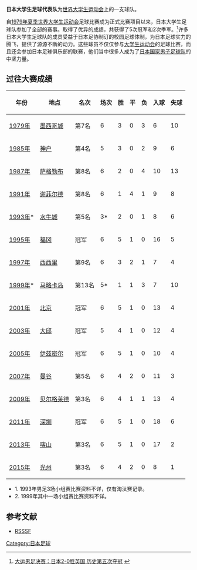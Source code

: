 '''日本大学生足球代表队'''为[[世界大学生运动会|世界大学生运动会]]上的一支球队。

自[[1979年夏季世界大学生运动会|1979年夏季世界大学生运动会]]足球比赛成为正式比赛项目以来，日本大学生足球队参加了全部的赛事。取得了优异的成绩，共获得了5次冠军和2次季军。<ref>[http://sports.163.com/11/0822/23/7C3M08D200051CAQ.html 大运男足决赛：日本2-0胜英国 历史第五次夺冠] {{Wayback|url=http://sports.163.com/11/0822/23/7C3M08D200051CAQ.html |date=20201028181720 }}</ref>许多日本大学生足球队的成员受益于日本足协制订的校园足球体制，为日本足球实力的腾飞，提供了源源不断的动力。这些球员不仅仅参与[[大学生运动会|大学生运动会]]的足球比赛，而且还会参加日本足球俱乐部的联赛，他们当中很多人成为了[[日本国家男子足球队|日本国家男子足球队]]的中坚力量。

== 过往大赛成绩 ==
{| width=90%  class="wikitable" style="text-align: center;"
|-
!年份 !! 地点 !! 名次 !! 场次 !! 胜 !! 平 !! 负 !! 入球 !! 失球
|-
|[[1979年夏季世界大學生運動會足球比賽男子賽事|1979年]]||{{flagicon|墨西哥}} [[墨西哥城|墨西哥城]]|| 第7名 || 6 || 3 || 0 || 3 || 6 || 10
|-
|[[1985年夏季世界大學生運動會足球比賽男子賽事|1985年]]||{{flagicon|JPN}} [[神户|神户]]|| 第4名 || 5 || 3 || 0 || 2 || 9 || 6
|-
|[[1987年夏季世界大學生運動會足球比賽男子賽事|1987年]]||{{flagicon|Yugoslavia}} [[萨格勒布|萨格勒布]]|| 第8名 || 6 || 2 || 0 || 4 || 10 || 13
|-
|[[1991年夏季世界大學生運動會足球比賽男子賽事|1991年]]||{{flagicon|GBR}} [[谢菲尔德|谢菲尔德]]|| 第8名 || 6 || 1 || 4 || 1 || 9 || 8
|-
|[[1993年夏季世界大學生運動會足球比賽男子賽事|1993年]]*||{{flagicon|USA}} [[水牛城_(纽约州)|水牛城]]|| 第5名 || 3* || 2 || 0 || 1 || 8 || 6
|-bgcolor=gold
|[[1995年夏季世界大學生運動會足球比賽男子賽事|1995年]]||{{flagicon|JPN}} [[福冈|福冈]]|| 冠军 || 6 || 5 || 1 || 0 || 16 || 5
|-
|[[1997年夏季世界大學生運動會足球比賽男子賽事|1997年]]||{{flagicon|ITA}} [[西西里|西西里]]|| 第9名 || 6 || 3 || 2 || 1 || 7 || 4
|-
|[[1999年夏季世界大學生運動會足球比賽男子賽事|1999年]]*||{{flagicon|ESP}} [[马略卡岛|马略卡岛]]|| 第13名 || 5* || 1 || 1 || 3 || 7 || 10
|-bgcolor=gold
|[[2001年夏季世界大學生運動會足球比賽男子賽事|2001年]]||{{flagicon|CHN}} [[北京|北京]]|| 冠军 || 6 || 5 || 1 || 0 || 13 || 4
|-bgcolor=gold
|[[2003年夏季世界大學生運動會足球比賽男子賽事|2003年]]||{{flagicon|KOR}} [[大邱|大邱]]|| 冠军 || 5 || 4 || 1 || 0 || 12 || 4
|-bgcolor=gold
|[[2005年夏季世界大學生運動會足球比賽男子賽事|2005年]]||{{flagicon|TUR}} [[伊兹密尔|伊兹密尔]]|| 冠军 || 6 || 5 || 1 || 0 || 10 || 4
|-
|[[2007年夏季世界大學生運動會足球比賽男子賽事|2007年]]||{{flagicon|THA}} [[曼谷|曼谷]]|| 第5名 || 6 || 4 || 2 || 0 || 11 || 3
|-bgcolor=#cc9966
|[[2009年夏季世界大學生運動會足球比賽男子賽事|2009年]]||{{flagicon|SRB}} [[贝尔格莱德|贝尔格莱德]]|| 第3名 || 6 || 4 || 1 || 1 || 13 || 4
|-bgcolor=gold
|[[2011年夏季世界大學生運動會足球比賽男子賽事|2011年]]||{{flagicon|CHN}} [[深圳|深圳]]|| 冠军 || 6 || 5 || 1 || 0 || 18 || 6
|-bgcolor=#cc9966
|[[2013年夏季世界大學生運動會足球比賽男子賽事|2013年]]||{{flagicon|RUS}} [[喀山|喀山]]|| 第3名 || 6 || 5 || 1 || 0 || 17 || 2
|-bgcolor=#cc9966
|[[2015年夏季世界大學生運動會足球比賽男子賽事|2015年]]||{{flagicon|KOR}} [[光州|光州]]|| 第3名 || 6 || 4 || 2 || 0 || 8 || 1
|}
* 1. 1993年男足3场小组赛比赛资料不详，仅有淘汰赛记录。
* 2. 1999年其中一场小组赛比赛资料不详。

==参考文献==
{{reflist}}
*[http://www.rsssf.com/tablesf/fisu.html RSSSF] {{Wayback|url=http://www.rsssf.com/tablesf/fisu.html |date=20090706224446 }}

{{Navbox
|title= [[日本|<font color="#F70F05">日本</font>]][[國家隊|<font color="#F70F05">體育國家隊</font>]] 
|state= {{{state|autocollapse}}}
|listclass = hlist
|name= 日本體育國家隊
|titlestyle = background:#FFFFFF;color:#F70F05;border:2px solid #F70F05;
|groupstyle = background:#BFD7FF
|list1  = 
* [[日本國家美式足球隊|美式足球]]
* 足球
** [[日本國家女子足球隊|女子]]
** [[日本國家男子足球隊|男子]]
** [[日本大学生足球隊|大学生足球]]
** [[日本U23足球隊|U-23]]
** [[日本U20足球隊|U-20]]
** [[日本U17足球隊|U-17]]
* [[日本國家澳式足球隊|澳式足球]]
* [[日本國家羽毛球隊|羽球]]
* 棒球
** [[日本國家女子棒球隊|女子]]
** [[日本國家棒球隊|男子]]
* 籃球
** [[日本國家女子籃球隊|女子]]
** [[日本国家男子篮球队|男子]]
* [[日本國家沙灘足球隊|沙灘足球]]
* [[日本國家業餘拳擊運動員|拳擊]]
* 板球
** [[日本國家女子板球隊|女子]]
** [[日本國家板球隊|男子]]
* 曲棍球
** [[日本國家女子曲棍球隊|女子]]
** [[日本國家曲棍球隊|男子]]
* 五人制足球
** [[日本國家女子五人制足球隊|女子]]
** [[日本國家五人制足球隊|男子]]
* 手球
** [[日本國家女子手球隊|女子]]
** [[日本國家手球隊|男子]]
* 冰球
** [[日本國家女子冰球隊|女子]]
** [[日本國家冰球隊|男子]]
** [[日本國家女子U18冰球隊|女子 U-18]]
** [[日本國家男子青年冰球隊|男子青年]]
* [[日本國家卡巴迪隊|卡巴迪]] 
* [[日本國家合球隊|合球]]
* [[奧林匹克運動會日本代表團|奧運]]
* 直排輪曲棍球
** [[日本國家女子直排輪曲棍球隊|女子]]
** [[日本國家直排輪曲棍球隊|男子]]
* 橄欖球
** [[日本國家女子橄欖球隊|女子]]
** [[日本國家橄欖球隊|男子]]
* [[日本國家聯盟式橄欖球隊|聯盟式橄欖球]]
* [[日本國家女子壘球隊|壘球]]
* 網球
** [[日本聯邦盃隊|女子]]
** [[日本台維斯盃隊|男子]]
* 排球
** [[日本國家女子排球隊|女子]]
** [[日本國家男子排球隊|男子]]
* [[日本國家男子水球隊|水球]]
}}

[[Category:日本足球|Category:日本足球]]